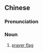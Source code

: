 {{also|经幡}}
==Chinese==
{{zh-forms|s=经幡}}

===Pronunciation===
{{zh-pron
|m=jīngfān
|cat=n
}}

===Noun===
{{zh-noun}}

# [[prayer flag]]